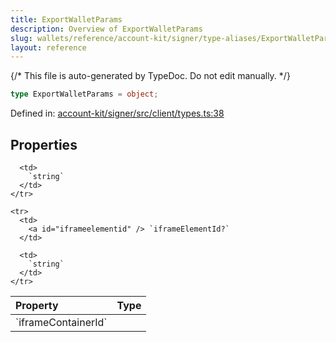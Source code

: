 ```yaml
---
title: ExportWalletParams
description: Overview of ExportWalletParams
slug: wallets/reference/account-kit/signer/type-aliases/ExportWalletParams
layout: reference
---
```


{/* This file is auto-generated by TypeDoc. Do not edit manually. */}

```ts
type ExportWalletParams = object;
```

Defined in: [account-kit/signer/src/client/types.ts:38](https://github.com/alchemyplatform/aa-sdk/blob/153785ddc87beb160382c2bae7dbafa4a66ade9a/account-kit/signer/src/client/types.ts#L38)

## Properties

<table>
  <thead>
    <tr>
      <th align="left">Property</th>
      <th align="left">Type</th>
    </tr>
  </thead>

  <tbody>
    <tr>
      <td>
        <a id="iframecontainerid" /> `iframeContainerId`
      </td>

      <td>
        `string`
      </td>
    </tr>

    <tr>
      <td>
        <a id="iframeelementid" /> `iframeElementId?`
      </td>

      <td>
        `string`
      </td>
    </tr>

  </tbody>
</table>
